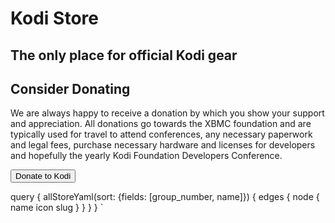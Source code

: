 
<MetadataHeader title="Store" />

# Kodi Store

## The only place for official Kodi gear

<IconList items={props.data.allStoreYaml.edges} iconwidth="256" iconheight="256" />

## Consider Donating

We are always happy to receive a donation by which you show your support and appreciation. All donations go towards the XBMC foundation and are typically used for travel to attend conferences, any necessary paperwork and legal fees, purchase necessary hardware and licenses for developers and hopefully the yearly Kodi Foundation Developers Conference.

<Button href="/donate">Donate to Kodi</Button>





  query {
    allStoreYaml(sort: {fields: [group_number, name]}) {
      edges {
        node {
          name
          icon
          slug
        }
      }
    }
  }
`
